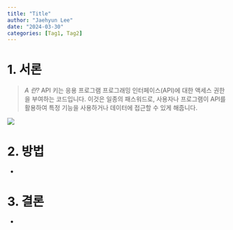 ```yaml
---
title: "Title"
author: "Jaehyun Lee"
date: "2024-03-30"
categories: [Tag1, Tag2]
---
```


# 1. **서론**


> *A 란?*
> API 키는 응용 프로그램 프로그래밍 인터페이스(API)에 대한 액세스 권한을 부여하는 코드입니다. 이것은 일종의 패스워드로, 사용자나 프로그램이 API를 활용하여 특정 기능을 사용하거나 데이터에 접근할 수 있게 해줍니다.


![](image.png)

# **2. 방법**

- 



# **3. 결론**

-   
